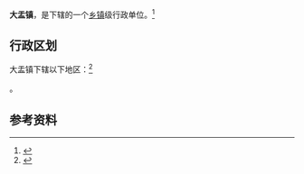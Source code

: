 {{中国乡级行政区
|景观照片文件名 = 
|景观照片描述 = 
|汉语拼音 = 
|其他语言 = 
|其他语言名称 = 
|旧称 = 
|地名出处 = 
|位置图文件名 = 
|位置图描述 = 
|自定义图片= 
|建置时间 = 
|政府驻地 = 
|毗邻 = 
|总面积 = 
|总人口 = 
|总人口年份 = 
|户籍人口 = 
|户籍人口年份 = 
|常住人口 = 
|常住人口年份 = 
|人口密度 = 
|GDP = 
|GDP年份 = 
|邮政编码 = 
|电话区号 = 351
|官方网站 = 
|网站名称 = 
|14/01/22/101/000}}

'''大盂镇'''，是{{PRC admin/fullname|14/01/22/101/000|3}}下辖的一个[[乡镇|乡镇]]级行政单位。<ref>{{PRC admin/ref sgc|{{PRC admin/parent|14/01/22/101/000}}}}</ref>

== 行政区划 ==

大盂镇下辖以下地区：<ref>{{PRC admin/ref sgc|14/01/22/101/000}}</ref>

{{PRC admin/children|14/01/22/101/000}}。

== 参考资料 ==

{{reflist}}

{{行政区划小作品}}
{{PRC admin/navcat|14/01/22/101/000}}